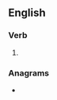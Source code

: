 ==English==

===Verb===
{{head|en|verb form}}

# {{en-third-person singular of|maraud}}

===Anagrams===
* {{anagrams|en|a=aadmrsu|damarus|darumas}}